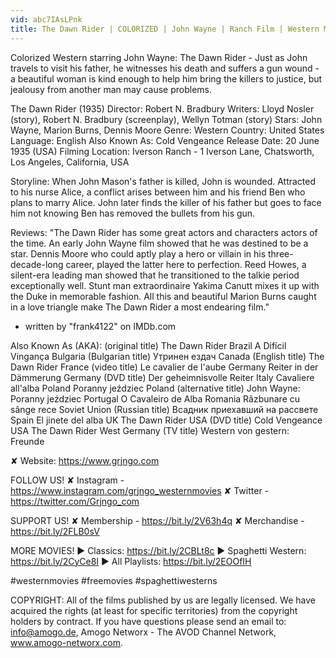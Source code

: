 ```yaml
---
vid: abc7IAsLPnk
title: The Dawn Rider | COLORIZED | John Wayne | Ranch Film | Western Movie
---
```


Colorized Western starring John Wayne: The Dawn Rider - Just as John travels to visit his father, he witnesses his death and suffers a gun wound - a beautiful woman is kind enough to help him bring the killers to justice, but jealousy from another man may cause problems.

The Dawn Rider (1935)
Director: Robert N. Bradbury
Writers: Lloyd Nosler (story), Robert N. Bradbury (screenplay), Wellyn Totman (story)
Stars: John Wayne, Marion Burns, Dennis Moore
Genre: Western
Country: United States
Language: English
Also Known As: Cold Vengeance
Release Date: 20 June 1935 (USA)
Filming Location: Iverson Ranch - 1 Iverson Lane, Chatsworth, Los Angeles, California, USA

Storyline:
When John Mason's father is killed, John is wounded. Attracted to his nurse Alice, a conflict arises between him and his friend Ben who plans to marry Alice. John later finds the killer of his father but goes to face him not knowing Ben has removed the bullets from his gun.

Reviews:
"The Dawn Rider has some great actors and characters actors of the time. An early John Wayne film showed that he was destined to be a star. Dennis Moore who could aptly play a hero or villain in his three-decade-long career, played the latter here to perfection. Reed Howes, a silent-era leading man showed that he transitioned to the talkie period exceptionally well. Stunt man extraordinaire Yakima Canutt mixes it up with the Duke in memorable fashion. All this and beautiful Marion Burns caught in a love triangle make The Dawn Rider a most endearing film."
- written by "frank4122" on IMDb.com

Also Known As (AKA):
(original title) The Dawn Rider
Brazil A Difícil Vingança
Bulgaria (Bulgarian title) Утринен ездач
Canada (English title) The Dawn Rider
France (video title) Le cavalier de l'aube
Germany Reiter in der Dämmerung
Germany (DVD title) Der geheimnisvolle Reiter
Italy Cavaliere all'alba
Poland Poranny jeździec
Poland (alternative title) John Wayne: Poranny jeździec
Portugal O Cavaleiro de Alba
Romania Rãzbunare cu sânge rece
Soviet Union (Russian title) Всадник приехавший на рассвете
Spain El jinete del alba
UK The Dawn Rider
USA (DVD title) Cold Vengeance
USA The Dawn Rider
West Germany (TV title) Western von gestern: Freunde

✘ Website: https://www.grjngo.com

FOLLOW US!
✘ Instagram - https://www.instagram.com/grjngo_westernmovies
✘ Twitter - https://twitter.com/Grjngo_com

SUPPORT US!
✘ Membership - https://bit.ly/2V63h4q
✘ Merchandise - https://bit.ly/2FLB0sV

MORE MOVIES! 
► Classics: https://bit.ly/2CBLt8c 
► Spaghetti Western: https://bit.ly/2CyCe8I 
► All Playlists: https://bit.ly/2EOOfIH 

#westernmovies #freemovies #spaghettiwesterns

COPYRIGHT: All of the films published by us are legally licensed. We have acquired the rights (at least for specific territories) from the copyright holders by contract. If you have questions please send an email to: info@amogo.de, Amogo Networx - The AVOD Channel Network, www.amogo-networx.com.